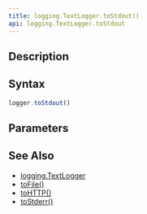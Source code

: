 ```yaml
---
title: logging.TextLogger.toStdout()
api: logging.TextLogger.toStdout
---
```


## Description

<Summary/>

## Syntax

``` js
logger.toStdout()
```

## Parameters

<Parameters/>

## See Also

* [logging.TextLogger](/reference/api/logging/TextLogger)
* [toFile()](/reference/api/logging/TextLogger/toFile)
* [toHTTP()](/reference/api/logging/TextLogger/toHTTP)
* [toStderr()](/reference/api/logging/TextLogger/toStderr)
